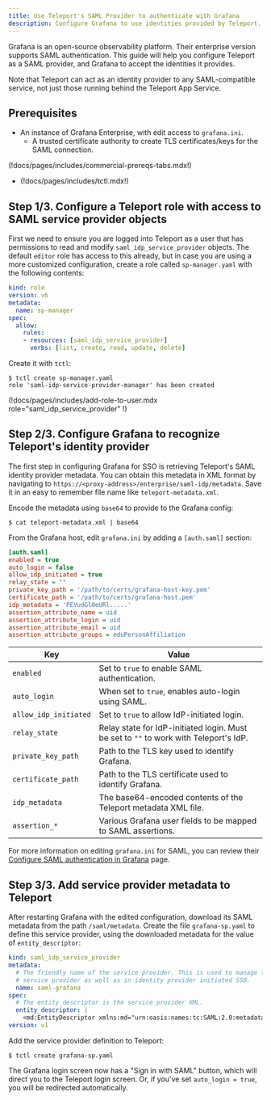 ```yaml
---
title: Use Teleport's SAML Provider to authenticate with Grafana
description: Configure Grafana to use identities provided by Teleport.
---
```


Grafana is an open-source observability platform. Their enterprise version supports
SAML authentication. This guide will help you configure Teleport as a SAML provider,
and Grafana to accept the identities it provides.

Note that Teleport can act as an identity provider to any SAML-compatible service,
not just those running behind the Teleport App Service.

## Prerequisites

- An instance of Grafana Enterprise, with edit access to `grafana.ini`.
  - A trusted certificate authority to create TLS certificates/keys for the SAML connection.

(!docs/pages/includes/commercial-prereqs-tabs.mdx!)

- (!docs/pages/includes/tctl.mdx!)

## Step 1/3. Configure a Teleport role with access to SAML service provider objects

First we need to ensure you are logged into Teleport as a user that has permissions
to read and modify `saml_idp_service_provider` objects. The default `editor` role
has access to this already, but in case you are using a more customized configuration,
create a role called `sp-manager.yaml` with the following contents:

```yaml
kind: role
version: v6
metadata:
  name: sp-manager
spec:
  allow:
    rules:
    - resources: [saml_idp_service_provider]
      verbs: [list, create, read, update, delete]
```

Create it with `tctl`:

```code
$ tctl create sp-manager.yaml 
role 'saml-idp-service-provider-manager' has been created
```

(!docs/pages/includes/add-role-to-user.mdx role="saml_idp_service_provider" !)

## Step 2/3. Configure Grafana to recognize Teleport's identity provider

The first step in configuring Grafana for SSO is retrieving Teleport's
SAML identity provider metadata. You can obtain this metadata in XML format by
navigating to `https://<proxy-address>/enterprise/saml-idp/metadata`. Save
it in an easy to remember file name like `teleport-metadata.xml`.

Encode the metadata using `base64` to provide to the Grafana config:

```code
$ cat teleport-metadata.xml | base64
```

From the Grafana host, edit `grafana.ini` by adding a `[auth.saml]` section:

```ini
[auth.saml]
enabled = true
auto_login = false
allow_idp_initiated = true
relay_state = ""
private_key_path = '/path/to/certs/grafana-host-key.pem'
certificate_path = '/path/to/certs/grafana-host.pem'
idp_metadata = 'PEVudGl0eURl.....'
assertion_attribute_name = uid
assertion_attribute_login = uid
assertion_attribute_email = uid
assertion_attribute_groups = eduPersonAffiliation
```

| Key                   | Value                                                                                 |
|-----------------------|---------------------------------------------------------------------------------------|
| `enabled`             | Set to `true` to enable SAML authentication.                                          |
| `auto_login`          | When set to `true`, enables auto-login using SAML.                                    |
| `allow_idp_initiated` | Set to `true` to allow IdP-initiated login.                                           |
| `relay_state`         | Relay state for IdP-initiated login. Must be set to `""` to work with Teleport's IdP. |
| `private_key_path`    | Path to the TLS key used to identify Grafana.                                         |
| `certificate_path`    | Path to the TLS certificate used to identify Grafana.                                 |
| `idp_metadata`        | The base64-encoded contents of the Teleport metadata XML file.                        |
| `assertion_*`         | Various Grafana user fields to be mapped to SAML assertions.                          |

For more information on editing `grafana.ini` for SAML, you can review their [Configure
SAML authentication in Grafana](https://grafana.com/docs/grafana/latest/setup-grafana/configure-security/configure-authentication/saml/)
page.

## Step 3/3. Add service provider metadata to Teleport

After restarting Grafana with the edited configuration, download its SAML metadata
from the path `/saml/metadata`. Create the file `grafana-sp.yaml` to define this
service provider, using the downloaded metadata for the value of `entity_descriptor`:

```yaml
kind: saml_idp_service_provider
metadata:
  # The friendly name of the service provider. This is used to manage the
  # service provider as well as in identity provider initiated SSO.
  name: saml-grafana
spec:
  # The entity_descriptor is the service provider XML.
  entity_descriptor: |
    <md:EntityDescriptor xmlns:md="urn:oasis:names:tc:SAML:2.0:metadata"...
version: v1
```

Add the service provider definition to Teleport:

```code
$ tctl create grafana-sp.yaml
```

The Grafana login screen now has a "Sign in with SAML" button, which will direct
you to the Teleport login screen. Or, if you've set `auto_login = true`, you will
be redirected automatically.
